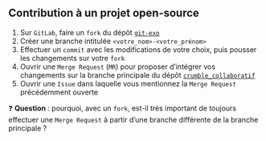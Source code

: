 :::{.callout-tip collapse="true" icon=false}
## Contribution à un projet open-source

::: {.incremental}
1. Sur `GitLab`, faire un `fork` du dépôt [`git-exo`](https://git.drees.fr/mathildedonnenfeld/crumble-collaboratif)
2. Créer une branche intitulée `<votre_nom>-<votre_prénom>`
3. Effectuer un `commit` avec les modifications de votre choix, puis pousser les changements sur votre `fork`
4. Ouvrir une `Merge Request` (`MR`) pour proposer d'intégrer vos changements sur la branche principale du dépôt [`crumble_collaboratif`](https://git.drees.fr/mathildedonnenfeld/crumble-collaboratif)
5. Ouvrir une `Issue` dans laquelle vous mentionnez la `Merge Request` précédemment ouverte
:::

:::

❓ **Question** : pourquoi, avec un `fork`, est-il très important de toujours effectuer une `Merge Request` à partir d'une branche différente de la branche principale ?
